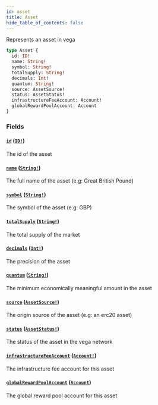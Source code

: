 ```yaml
---
id: asset
title: Asset
hide_table_of_contents: false
---
```



Represents an asset in vega

```graphql
type Asset {
  id: ID!
  name: String!
  symbol: String!
  totalSupply: String!
  decimals: Int!
  quantum: String!
  source: AssetSource!
  status: AssetStatus!
  infrastructureFeeAccount: Account!
  globalRewardPoolAccount: Account
}
```


### Fields

#### [`id`](#) ([`ID!`](/mainnet/api/graphql/scalars/id))

The id of the asset


#### [`name`](#) ([`String!`](/mainnet/api/graphql/scalars/string))

The full name of the asset (e.g: Great British Pound)


#### [`symbol`](#) ([`String!`](/mainnet/api/graphql/scalars/string))

The symbol of the asset (e.g: GBP)


#### [`totalSupply`](#) ([`String!`](/mainnet/api/graphql/scalars/string))

The total supply of the market


#### [`decimals`](#) ([`Int!`](/mainnet/api/graphql/scalars/int))

The precision of the asset


#### [`quantum`](#) ([`String!`](/mainnet/api/graphql/scalars/string))

The minimum economically meaningful amount in the asset


#### [`source`](#) ([`AssetSource!`](/mainnet/api/graphql/unions/asset-source))

The origin source of the asset (e.g: an erc20 asset)


#### [`status`](#) ([`AssetStatus!`](/mainnet/api/graphql/enums/asset-status))

The status of the asset in the vega network


#### [`infrastructureFeeAccount`](#) ([`Account!`](/mainnet/api/graphql/objects/account))

The infrastructure fee account for this asset


#### [`globalRewardPoolAccount`](#) ([`Account`](/mainnet/api/graphql/objects/account))

The global reward pool account for this asset




